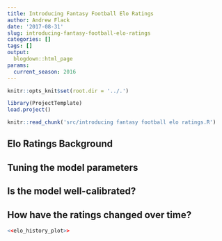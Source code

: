 ```yaml
---
title: Introducing Fantasy Football Elo Ratings
author: Andrew Flack
date: '2017-08-31'
slug: introducing-fantasy-football-elo-ratings
categories: []
tags: []
output: 
  blogdown::html_page
params:
  current_season: 2016
---
```


```r
knitr::opts_knit$set(root.dir = '../.')
```
```r
library(ProjectTemplate)
load.project()
```

```r
knitr::read_chunk('src/introducing fantasy football elo ratings.R')
```

## Elo Ratings Background

## Tuning the model parameters

## Is the model well-calibrated?

## How have the ratings changed over time?
```r
<<elo_history_plot>>
```

